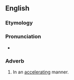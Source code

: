 ==English==

===Etymology===
{{suffix|en|accelerating|ly}}

===Pronunciation===
* {{a|US}} {{IPA|en|/æk.ˈsɛl.ə.ˈɹeɪt.ɪŋ.li/}}

===Adverb===
{{en-adv}}

# In an [[accelerating]] manner.